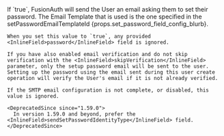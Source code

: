 
  <APIField name="sendSetPasswordEmail" type="Boolean" optional defaults="false" deprecated>
    If `true`, FusionAuth will send the User an email asking them to set their password. The Email Template that is used is the one specified in the <InlineField>setPasswordEmailTemplateId</InlineField> {props.set_password_field_config_blurb}.

    When you set this value to `true`, any provided <InlineField>password</InlineField> field is ignored.

    If you have also enabled email verification and do not skip verification with the <InlineField>skipVerification</InlineField> parameter, only the setup password email will be sent to the user. Setting up the password using the email sent during this user create operation will verify the User's email if it is not already verified.

    If the SMTP email configuration is not complete, or disabled, this value is ignored.

    <DeprecatedSince since="1.59.0">
      In version 1.59.0 and beyond, prefer the <InlineField>sendSetPasswordIdentityType</InlineField> field.
    </DeprecatedSince>
  </APIField>
